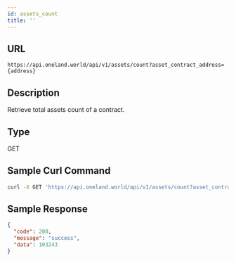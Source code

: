 ```yaml
---
id: assets_count
title: ''
---
```


## URL

```
https://api.oneland.world/api/v1/assets/count?asset_contract_address={address}
```

## Description
Retrieve total assets count of a contract.

## Type
GET

## Sample Curl Command
```sh
curl -X GET 'https://api.oneland.world/api/v1/assets/count?asset_contract_address=0x50f5474724e0Ee42D9a4e711ccFB275809Fd6d4a'
```

## Sample Response
```json
{
  "code": 200,
  "message": "success",
  "data": 103243
}
```
